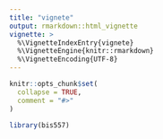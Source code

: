 ```yaml
---
title: "vignete"
output: rmarkdown::html_vignette
vignette: >
  %\VignetteIndexEntry{vignete}
  %\VignetteEngine{knitr::rmarkdown}
  %\VignetteEncoding{UTF-8}
---
```


```r
knitr::opts_chunk$set(
  collapse = TRUE,
  comment = "#>"
)
```

```r
library(bis557)
```

